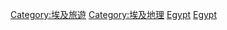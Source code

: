 {{Commonscat|Visitor attractions in Egypt}}

[[Category:埃及旅遊|Category:埃及旅遊]]
[[Category:埃及地理|Category:埃及地理]]
[[Category:非洲旅遊景點|Egypt]]
[[Category:各國旅遊景點|Egypt]]